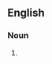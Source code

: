{{also|eskimologists}}

==English==

===Noun===
{{head|en|noun plural form}}

# {{plural of|Eskimologist|lang=en}}